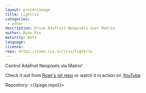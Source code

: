 ```yaml
---
layout: projectimage
title: Lightrix
categories: 
 - other
description: Drive Adafruit Neopixels over Matrix
author: Ryan Rix
maturity: Beta
language: 
license: 
repo: https://code.rix.si/rrix/lightrix
---
```


Control Adafruit Neopixels via Matrix!

Check it out from [Ryan's git repo](https://code.rix.si/rrix/lightrix) or watch it in action on [YouTube](https://www.youtube.com/watch?v=4YG9Fk5aP24)

Repository: <{{page.repo}}>
